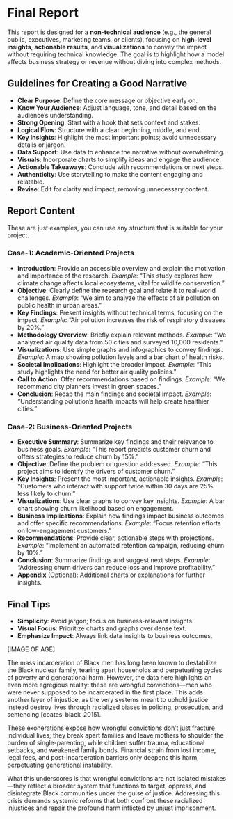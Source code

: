 

# Final Report


This report is designed for a **non-technical audience** (e.g., the general public, executives, marketing teams, or clients), focusing on **high-level insights**, **actionable results**, and **visualizations** to convey the impact without requiring technical knowledge. The goal is to highlight how a model affects business strategy or revenue without diving into complex methods.

## Guidelines for Creating a Good Narrative

- **Clear Purpose**: Define the core message or objective early on.
- **Know Your Audience**: Adjust language, tone, and detail based on the audience’s understanding.
- **Strong Opening**: Start with a hook that sets context and stakes.
- **Logical Flow**: Structure with a clear beginning, middle, and end.
- **Key Insights**: Highlight the most important points; avoid unnecessary details or jargon.
- **Data Support**: Use data to enhance the narrative without overwhelming.
- **Visuals**: Incorporate charts to simplify ideas and engage the audience.
- **Actionable Takeaways**: Conclude with recommendations or next steps.
- **Authenticity**: Use storytelling to make the content engaging and relatable.
- **Revise**: Edit for clarity and impact, removing unnecessary content.
  
## Report Content

These are just examples, you can use any structure that is suitable for your project.

### Case-1: Academic-Oriented Projects

- **Introduction**: Provide an accessible overview and explain the motivation and importance of the research.
   *Example*: "This study explores how climate change affects local ecosystems, vital for wildlife conservation."
- **Objective**: Clearly define the research goal and relate it to real-world challenges.
   *Example*: "We aim to analyze the effects of air pollution on public health in urban areas."
- **Key Findings**: Present insights without technical terms, focusing on the impact.
   *Example*: "Air pollution increases the risk of respiratory diseases by 20%."
- **Methodology Overview**: Briefly explain relevant methods.
   *Example*: "We analyzed air quality data from 50 cities and surveyed 10,000 residents."
- **Visualizations**: Use simple graphs and infographics to convey findings.
   *Example*: A map showing pollution levels and a bar chart of health risks.
- **Societal Implications**: Highlight the broader impact.
   *Example*: "This study highlights the need for better air quality policies."
- **Call to Action**: Offer recommendations based on findings.
   *Example*: "We recommend city planners invest in green spaces."
- **Conclusion**: Recap the main findings and societal impact.
   *Example*: "Understanding pollution's health impacts will help create healthier cities."

### Case-2: Business-Oriented Projects

- **Executive Summary**: Summarize key findings and their relevance to business goals.
   *Example*: "This report predicts customer churn and offers strategies to reduce churn by 15%."
- **Objective**: Define the problem or question addressed.
   *Example*: "This project aims to identify the drivers of customer churn."
- **Key Insights**: Present the most important, actionable insights.
   *Example*: "Customers who interact with support twice within 30 days are 25% less likely to churn."
- **Visualizations**: Use clear graphs to convey key insights.
   *Example*: A bar chart showing churn likelihood based on engagement.
- **Business Implications**: Explain how findings impact business outcomes and offer specific recommendations.
   *Example*: "Focus retention efforts on low-engagement customers."
- **Recommendations**: Provide clear, actionable steps with projections.
   *Example*: "Implement an automated retention campaign, reducing churn by 10%."
- **Conclusion**: Summarize findings and suggest next steps.
   *Example*: "Addressing churn drivers can reduce loss and improve profitability."
- **Appendix** (Optional): Additional charts or explanations for further insights.

## Final Tips

- **Simplicity**: Avoid jargon; focus on business-relevant insights.
- **Visual Focus**: Prioritize charts and graphs over dense text.
- **Emphasize Impact**: Always link data insights to business outcomes.





[IMAGE OF AGE]

The mass incarceration of Black men has long been known to destabilize the Black nuclear family, tearing apart households and perpetuating cycles of poverty and generational harm. However, the data here highlights an even more egregious reality: these are wrongful convictions—men who were never supposed to be incarcerated in the first place. This adds another layer of injustice, as the very systems meant to uphold justice instead destroy lives through racialized biases in policing, prosecution, and sentencing [coates_black_2015].

These exonerations expose how wrongful convictions don’t just fracture individual lives; they break apart families and leave mothers to shoulder the burden of single-parenting, while children suffer trauma, educational setbacks, and weakened family bonds. Financial strain from lost income, legal fees, and post-incarceration barriers only deepens this harm, perpetuating generational instability.

What this underscores is that wrongful convictions are not isolated mistakes—they reflect a broader system that functions to target, oppress, and disintegrate Black communities under the guise of justice. Addressing this crisis demands systemic reforms that both confront these racialized injustices and repair the profound harm inflicted by unjust imprisonment.
